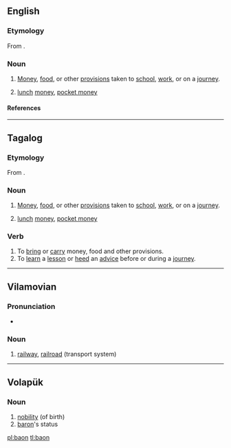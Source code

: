 ==English==

===Etymology===
From {{etyl|tl|en}} {{m|tl|baon}}.

===Noun===
{{head|en|noun}}

# {{label|en|Philippine English}} [[money|Money]], [[food]], or other [[provisions]] taken to [[school]], [[work]], or on a [[journey]].
# {{label|en|Philippine English}} [[lunch]] [[money]], [[pocket money]]

====References====
{{R:OED Online|title=baon|code=33924987|part of speech=n|date=June 2015}}

----

==Tagalog==

===Etymology===
From {{etyl|tl|en}} {{m|tl|baon}}.

===Noun===
{{head|tl|noun}}

# {{label|en|Philippine English}} [[money|Money]], [[food]], or other [[provisions]] taken to [[school]], [[work]], or on a [[journey]].
# {{label|en|Philippine English}} [[lunch]] [[money]], [[pocket money]]

===Verb===
{{head|tl|verb}} 

# To [[bring]] or [[carry]] money, food and other provisions. 
# To [[learn]] a [[lesson]] or [[heed]] an [[advice]] before or during a [[journey]].

----

==Vilamovian==

===Pronunciation===
* {{audio|Wym-baon (wersja Józefa Gary).ogg|Audio|lang=wym}}

===Noun===
{{wym-noun|g=f}}

# [[railway]], [[railroad]] (transport system)

----

==Volapük==

===Noun===
{{vo-noun}}

# [[nobility]] (of birth)
# [[baron]]'s status

[[pl:baon]]
[[tl:baon]]